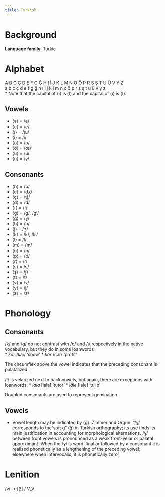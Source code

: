 ---
title: Turkish
---
# Background
**Language family**: Turkic

# Alphabet
A B C Ç D E F G Ğ H I İ J K L M N O Ö P R S Ş T U Ü V Y Z  
a b c ç d e f g ğ h ı i j k l m n o ö p r s ş t u ü v y z    
* Note that the capital of ⟨i⟩ is ⟨İ⟩ and the capital of ⟨ı⟩ is ⟨I⟩.

## Vowels
* ⟨a⟩ = /a/
* ⟨e⟩ = /e/
* ⟨ı⟩ = /ɯ/
* ⟨i⟩ = /i/
* ⟨o⟩ = /o/
* ⟨ö⟩ = /œ/
* ⟨u⟩ = /u/
* ⟨ü⟩ = /y/

## Consonants
* ⟨b⟩ = /b/
* ⟨c⟩ = /dʒ/
* ⟨ç⟩ = /tʃ/
* ⟨d⟩ = /d/
* ⟨f⟩ = /f/
* ⟨g⟩ = /g/, /gʲ/
* ⟨ğ⟩ = /ɣ/
* ⟨h⟩ = /h/
* ⟨j⟩ = /ʒ/
* ⟨k⟩ = /k/, /kʲ/
* ⟨l⟩ = /l/
* ⟨m⟩ = /m/
* ⟨n⟩ = /n/
* ⟨p⟩ = /p/
* ⟨r⟩ = /ɾ/
* ⟨s⟩ = /s/
* ⟨ş⟩ = /ʃ/
* ⟨t⟩ = /t/
* ⟨v⟩ = /v/
* ⟨y⟩ = /j/
* ⟨z⟩ = /z/

# Phonology
## Consonants
/k/ and /g/ do not contrast with /c/ and /ɟ/ respectively in the native vocabulary, but they do in some loanwords  
* _kar_ /kaɾ/ 'snow'
* _kâr_ /car/ 'profit'  

The circumflex above the vowel indicates that the preceding consonant is palatalized.  

/l/ is velarized next to back vowels, but again, there are exceptions with loanwords.
* _lala_ [ɫaɫa] 'tutor'
* _lâle_ [lale] 'tulip'

Doubled consonants are used to represent gemination.

## Vowels
* Vowel length may be indicated by ⟨ğ⟩. Zimmer and Orgun: "/ɣ/ corresponds to the "soft g" (ğ) in Turkish orthography; its use finds its main justification in accounting for morphological alternations. /ɣ/ between front vowels is pronounced as a weak front-velar or palatal approximant. When the /ɣ/ is word-final or followed by a consonant it is realized phonetically as a lengthening of the preceding vowel; elsewhere when intervocalic, it is phonetically zero"

# Lenition
/v/ -> [β̞] / V_V
